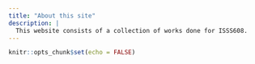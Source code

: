 ```yaml
---
title: "About this site"
description: |
  This website consists of a collection of works done for ISSS608.
---
```


```r
knitr::opts_chunk$set(echo = FALSE)
```

